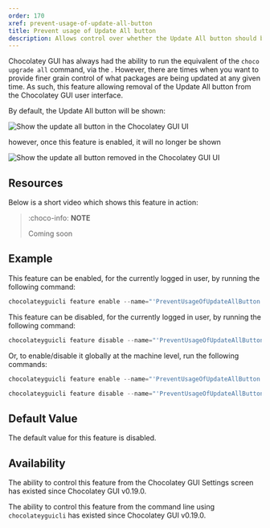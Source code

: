 ```yaml
---
order: 170
xref: prevent-usage-of-update-all-button
title: Prevent usage of Update All button
description: Allows control over whether the Update All button should be available or not
---
```


Chocolatey GUI has always had the ability to run the equivalent of the `choco upgrade all` command, via the <Xref title="Update All button" value="gui-update-all" />.  However, there are times when you want to provide finer grain control of what packages are being updated at any given time.  As such, this feature allowing removal of the Update All button from the Chocolatey GUI user interface.

By default, the Update All button will be shown:

![Show the update all button in the Chocolatey GUI UI](/images/chocolatey-gui/user_interface_main-window_action_update-all_2.png "Show the update all button in the Chocolatey GUI UI")

however, once this feature is enabled, it will no longer be shown

![Show the update all button removed in the Chocolatey GUI UI](/images/chocolatey-gui/user_interface_main-window_update-all-removed.png "Show the update all button removed in the Chocolatey GUI UI")

<RequireChocolateyGuiLicensedExtensionNote />

<RestartRequiredWarning />

## Resources

Below is a short video which shows this feature in action:

> :choco-info: **NOTE**
>
> Coming soon

## Example

This feature can be enabled, for the currently logged in user, by running the following command:

```powershell
chocolateyguicli feature enable --name="'PreventUsageOfUpdateAllButton'"
```

This feature can be disabled, for the currently logged in user, by running the following command:

```powershell
chocolateyguicli feature disable --name="'PreventUsageOfUpdateAllButton'"
```

Or, to enable/disable it globally at the machine level, run the following commands:

```powershell
chocolateyguicli feature enable --name="'PreventUsageOfUpdateAllButton'" --global

chocolateyguicli feature disable --name="'PreventUsageOfUpdateAllButton'" --global
```

## Default Value

The default value for this feature is disabled.

## Availability

The ability to control this feature from the Chocolatey GUI Settings screen has existed since Chocolatey GUI v0.19.0.

The ability to control this feature from the command line using `chocolateyguicli` has existed since Chocolatey GUI v0.19.0.